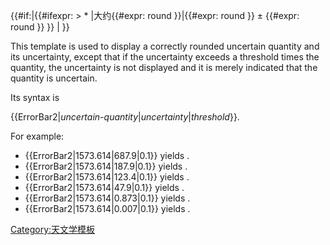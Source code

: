 <includeonly>{{#if:{{{2|}}}|{{#ifexpr: {{{2}}} > {{{1}}} * {{{3}}}|大约{{#expr: {{{1}}} round {{Sigfigs|{{{2}}}}}}}|{{#expr: {{{1}}} round {{Sigfigs|{{{2}}}}} }} &plusmn; {{#expr: {{{2}}} round {{Sigfigs|{{{2}}}}} }} }} |{{{1}}} }}</includeonly><noinclude>

This template is used to display a correctly rounded uncertain quantity and its uncertainty, except that if
the uncertainty exceeds a threshold times the quantity, the uncertainty is not displayed and it is merely
indicated that the quantity is uncertain.

Its syntax is

<nowiki>{{ErrorBar2|</nowiki>''uncertain-quantity''|''uncertainty''|''threshold''}}.

For example:
* <nowiki>{{ErrorBar2|1573.614|687.9|0.1}}</nowiki> yields ''{{ErrorBar2|1573.614|687.9|0.1}}''.
* <nowiki>{{ErrorBar2|1573.614|187.9|0.1}}</nowiki> yields ''{{ErrorBar2|1573.614|187.9|0.1}}''.
* <nowiki>{{ErrorBar2|1573.614|123.4|0.1}}</nowiki> yields ''{{ErrorBar2|1573.614|123.4|0.1}}''.
* <nowiki>{{ErrorBar2|1573.614|47.9|0.1}}</nowiki> yields ''{{ErrorBar2|1573.614|47.9|0.1}}''.
* <nowiki>{{ErrorBar2|1573.614|0.873|0.1}}</nowiki> yields ''{{ErrorBar2|1573.614|0.873|0.1}}''.
* <nowiki>{{ErrorBar2|1573.614|0.007|0.1}}</nowiki> yields ''{{ErrorBar2|1573.614|0.007|0.1}}''.
[[Category:天文学模板]]
</noinclude>